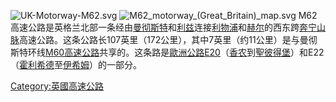 {{多個問題|
{{RoughTranslation}}
{{unreferenced|time=2014-02-23T21:08:46+00:00}}
{{expand|time=2014-02-23T21:08:46+00:00}}
}}
[[File:UK-Motorway-M62.svg|right]]
[[File:M62_motorway_(Great_Britain)_map.svg|thumb]]
M62高速公路是英格兰北部一条经由[[曼彻斯特|曼彻斯特]]和[[利兹|利兹]]连接[[利物浦|利物浦]]和[[赫尔|赫尔]]的西东跨[[奔宁山脉|奔宁山脉]]高速公路。这条公路长107英里（172公里），其中7英里（约11公里）是与曼彻斯特环线[[英國M60高速公路|M60高速公路]]共享的。这条路是[[歐洲公路E20|歐洲公路E20]]（[[香农|香农]]到[[聖彼得堡|聖彼得堡]]）和E22（[[霍利希德|霍利希德]]至[[伊希姆|伊希姆]]）的一部分。
{{Reflist}}
{{UK motorways}}
{{UK-stub}}


[[Category:英國高速公路|Category:英國高速公路]]